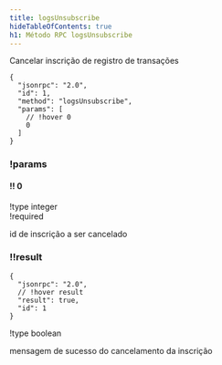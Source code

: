 ```yaml
---
title: logsUnsubscribe
hideTableOfContents: true
h1: Método RPC logsUnsubscribe
---
```


Cancelar inscrição de registro de transações

<APIMethod>

```jsonc !!request
{
  "jsonrpc": "2.0",
  "id": 1,
  "method": "logsUnsubscribe",
  "params": [
    // !hover 0
    0
  ]
}
```

### !params

#### !! 0

!type integer  
!required

id de inscrição a ser cancelado

### !!result

```jsonc !response
{
  "jsonrpc": "2.0",
  // !hover result
  "result": true,
  "id": 1
}
```

!type boolean

mensagem de sucesso do cancelamento da inscrição

</APIMethod>
